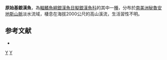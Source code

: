 {{Speciesbox 
| status = NE
| status_system = IUCN3.1
| taxon = Basilichthys archaeus 
| authority =  [[Cope|Cope]], 1878
| synonyms = *''Gastropterus archaeus'', Cope, 1878 
*''Pisciregia archaeus'', Cope, 1878 
}}
'''原始基銀漢魚'''，為[[輻鰭魚綱|輻鰭魚綱]][[銀漢魚目|銀漢魚目]][[擬銀漢魚科|擬銀漢魚科]]的其中一[[種|種]]，分布於[[南美洲|南美洲]][[秘魯|秘魯]][[安地斯山脈|安地斯山脈]]淡水流域，棲息在海拔2000公尺的高山溪流，生活習性不明。

==参考文献==
*{{FishBase_species|genus=Basilichthys|species=archaeus|year=2016|month=2}}

{{Taxonbar|from=Q6411796}}

[[Category:基銀漢魚屬|Y]]
[[Category:1878年描述的鱼类|Y]]

{{魚類小作品}}